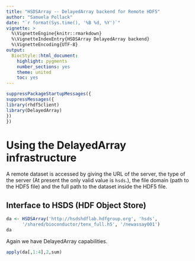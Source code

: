 ```yaml
---
title: "HSDSArray -- DelayedArray backend for Remote HDF5"
author: "Samuela Pollack"
date: "`r format(Sys.time(), '%B %d, %Y')`"
vignette: >
  %\VignetteEngine{knitr::rmarkdown}
  %\VignetteIndexEntry{HSDSArray DelayedArray backend}
  %\VignetteEncoding{UTF-8}
output:
  BiocStyle::html_document:
    highlight: pygments
    number_sections: yes
    theme: united
    toc: yes
---
```


```r
suppressPackageStartupMessages({
suppressMessages({
library(rhdf5client)
library(DelayedArray)
})
})
```
# Using the DelayedArray infrastructure

A remote dataset is accessed by giving the URL of the server, the
type of the server (At present the only valid value is `hsds`.), the file domain (path 
to the HDF5 file) and the full path to the dataset inside the HDF5 file. 

## Interface to HSDS (HDF Object Store)
```r
da <- HSDSArray('http://hsdshdflab.hdfgroup.org', 'hsds', 
      '/shared/bioconductor/tenx_full.h5', '/newassay001')
da
```

Again we have DelayedArray capabilities.
```r
apply(da[,1:4],2,sum)
```

